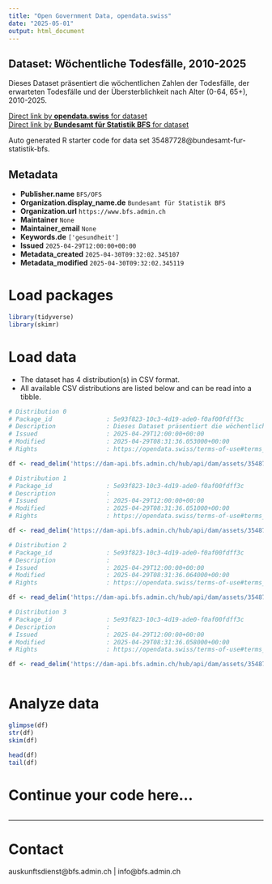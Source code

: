 ```yaml
---
title: "Open Government Data, opendata.swiss"
date: "2025-05-01"
output: html_document
---
```


## Dataset: Wöchentliche Todesfälle, 2010-2025

Dieses Dataset präsentiert die wöchentlichen Zahlen der Todesfälle, der erwarteten Todesfälle und der Übersterblichkeit nach Alter (0-64, 65+), 2010-2025.

[Direct link by **opendata.swiss** for dataset](https://opendata.swiss/de/dataset/wochentliche-todesfalle-2010-20251)<br>
[Direct link by **Bundesamt für Statistik BFS** for dataset](https://www.bfs.admin.ch/asset/de/ts-d-14.03.04.03-wr)

Auto generated R starter code for data set 35487728@bundesamt-fur-statistik-bfs.

## Metadata

- **Publisher.name** `BFS/OFS`
- **Organization.display_name.de** `Bundesamt für Statistik BFS`
- **Organization.url** `https://www.bfs.admin.ch`
- **Maintainer** `None`
- **Maintainer_email** `None`
- **Keywords.de** `['gesundheit']`
- **Issued** `2025-04-29T12:00:00+00:00`
- **Metadata_created** `2025-04-30T09:32:02.345107`
- **Metadata_modified** `2025-04-30T09:32:02.345119`


# Load packages

```r

library(tidyverse)
library(skimr)

```

# Load data

-   The dataset has 4 distribution(s) in CSV format.
-   All available CSV distributions are listed below and can be read into a tibble.

```r

# Distribution 0
# Package_id               : 5e93f823-10c3-4d19-ade0-f0af00fdff3c
# Description              : Dieses Dataset präsentiert die wöchentlichen Zahlen der Todesfälle, der erwarteten Todesfälle und der Übersterblichkeit nach Alter (0-64, 65+), 2010-2025.
# Issued                   : 2025-04-29T12:00:00+00:00
# Modified                 : 2025-04-29T08:31:36.053000+00:00
# Rights                   : https://opendata.swiss/terms-of-use#terms_by_ask

df <- read_delim('https://dam-api.bfs.admin.ch/hub/api/dam/assets/35487753/master')

# Distribution 1
# Package_id               : 5e93f823-10c3-4d19-ade0-f0af00fdff3c
# Description              : 
# Issued                   : 2025-04-29T12:00:00+00:00
# Modified                 : 2025-04-29T08:31:36.051000+00:00
# Rights                   : https://opendata.swiss/terms-of-use#terms_by_ask

df <- read_delim('https://dam-api.bfs.admin.ch/hub/api/dam/assets/35487738/master')

# Distribution 2
# Package_id               : 5e93f823-10c3-4d19-ade0-f0af00fdff3c
# Description              : 
# Issued                   : 2025-04-29T12:00:00+00:00
# Modified                 : 2025-04-29T08:31:36.064000+00:00
# Rights                   : https://opendata.swiss/terms-of-use#terms_by_ask

df <- read_delim('https://dam-api.bfs.admin.ch/hub/api/dam/assets/35487750/master')

# Distribution 3
# Package_id               : 5e93f823-10c3-4d19-ade0-f0af00fdff3c
# Description              : 
# Issued                   : 2025-04-29T12:00:00+00:00
# Modified                 : 2025-04-29T08:31:36.058000+00:00
# Rights                   : https://opendata.swiss/terms-of-use#terms_by_ask

df <- read_delim('https://dam-api.bfs.admin.ch/hub/api/dam/assets/35487746/master')



```

# Analyze data

```r

glimpse(df)
str(df)
skim(df)

head(df)
tail(df)

```

# Continue your code here...

```r

```

------------------------------------------------------------------------

# Contact

auskunftsdienst@bfs.admin.ch | info@bfs.admin.ch
